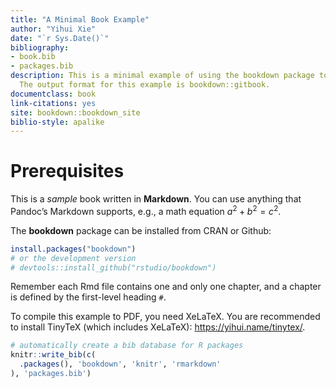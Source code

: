 --- 
title: "A Minimal Book Example"
author: "Yihui Xie"
date: "`r Sys.Date()`"
bibliography:
- book.bib
- packages.bib
description: This is a minimal example of using the bookdown package to write a book.
  The output format for this example is bookdown::gitbook.
documentclass: book
link-citations: yes
site: bookdown::bookdown_site
biblio-style: apalike
---

# Prerequisites

This is a _sample_ book written in **Markdown**. You can use anything that Pandoc's Markdown supports, e.g., a math equation $a^2 + b^2 = c^2$.

The **bookdown** package can be installed from CRAN or Github:

```{r eval=FALSE}
install.packages("bookdown")
# or the development version
# devtools::install_github("rstudio/bookdown")
```

Remember each Rmd file contains one and only one chapter, and a chapter is defined by the first-level heading `#`.

To compile this example to PDF, you need XeLaTeX. You are recommended to install TinyTeX (which includes XeLaTeX): <https://yihui.name/tinytex/>.

```{r include=FALSE}
# automatically create a bib database for R packages
knitr::write_bib(c(
  .packages(), 'bookdown', 'knitr', 'rmarkdown'
), 'packages.bib')
```
